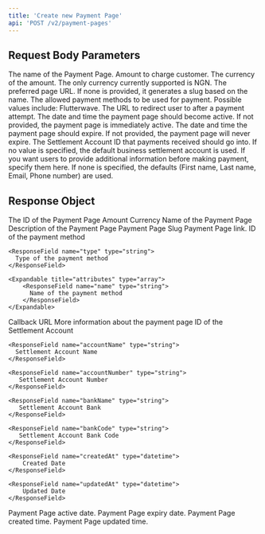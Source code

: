 ```yaml
---
title: 'Create new Payment Page'
api: 'POST /v2/payment-pages'
---
```


## Request Body Parameters

<ParamField body="name" type="string" placeholder="Test Page" required>
  The name of the Payment Page.
</ParamField>

<ParamField body="amount" type="integer" required placeholder="10000">
  Amount to charge customer.
</ParamField>

<ParamField body="currency" type="string" default="NGN" required placeholder="NGN">
  The currency of the amount. The only currency currently supported is NGN.
</ParamField>

<ParamField body="slug" type="string">
  The preferred page URL. If none is provided, it generates a slug based on the name.
</ParamField>

<ParamField body="paymentMethod" type="array">
  The allowed payment methods to be used for payment. Possible values include: Flutterwave.
</ParamField>

<ParamField body="callbackUrl" type="string">
  The URL to redirect user to after a payment attempt.
</ParamField>

<ParamField body="activeAt" type="datetime">
  The date and time the payment page should become active. If not provided, the payment page is immediately active.
</ParamField>

<ParamField body="expiresAt" type="datetime">
  The date and time the payment page should expire. If not provided, the payment page will never expire.
</ParamField>

<ParamField body="settlementAccountId" type="string">
  The Settlement Account ID that payments received should go into. If no value is specified, the default business settlement account is used.
</ParamField>

<ParamField body="additionalFields" type="array">
  If you want users to provide additional information before making payment, specify them here. If none is specified, the defaults (First name, Last name, Email, Phone number) are used.
</ParamField>


## Response Object

<ResponseField name="id" type="string" required>
  The ID of the Payment Page
</ResponseField>

<ResponseField name="amount" type="string" required>
  Amount
</ResponseField>

<ResponseField name="currency" type="string" required>
  Currency
</ResponseField>

<ResponseField name="name" type="string" required>
  Name of the Payment Page
</ResponseField>

<ResponseField name="description" type="string">
  Description of the Payment Page
</ResponseField>

<ResponseField name="slug" type="string" required>
  Payment Page Slug
</ResponseField>

<ResponseField name="pageLink" type="string" required>
  Payment Page link.
</ResponseField>

<ResponseField name="paymentMethods" type="array">
  <Expandable title="properties">
    <ResponseField name="id" type="string">
      ID of the payment method
    </ResponseField>

    <ResponseField name="type" type="string">
      Type of the payment method
    </ResponseField>

    <Expandable title="attributes" type="array">
        <ResponseField name="name" type="string">
          Name of the payment method
        </ResponseField>
    </Expandable>

  </Expandable>
</ResponseField>

<ResponseField name="callbackUrl" type="string">
  Callback URL
</ResponseField>

<ResponseField name="meta" type="array">
  More information about the payment page
</ResponseField>

<ResponseField name="settlementAccount" type="Settlement Account Object">
  <Expandable title="properties">
    <ResponseField name="id" type="string">
      ID of the Settlement Account
    </ResponseField>

    <ResponseField name="accountName" type="string">
      Settlement Account Name
    </ResponseField>

    <ResponseField name="accountNumber" type="string">
       Settlement Account Number
    </ResponseField>

    <ResponseField name="bankName" type="string">
       Settlement Account Bank
    </ResponseField>

    <ResponseField name="bankCode" type="string">
       Settlement Account Bank Code
    </ResponseField>

    <ResponseField name="createdAt" type="datetime">
        Created Date
    </ResponseField>

    <ResponseField name="updatedAt" type="datetime">
        Updated Date
    </ResponseField>

  </Expandable>
</ResponseField>

<ResponseField name="activeAt" type="datetime">
  Payment Page active date.
</ResponseField>

<ResponseField name="expiresAt" type="datetime">
  Payment Page expiry date.
</ResponseField>

<ResponseField name="createdAt" type="datetime" required>
  Payment Page created time.
</ResponseField>

<ResponseField name="updatedAt" type="datetime" required>
  Payment Page updated time.
</ResponseField>

